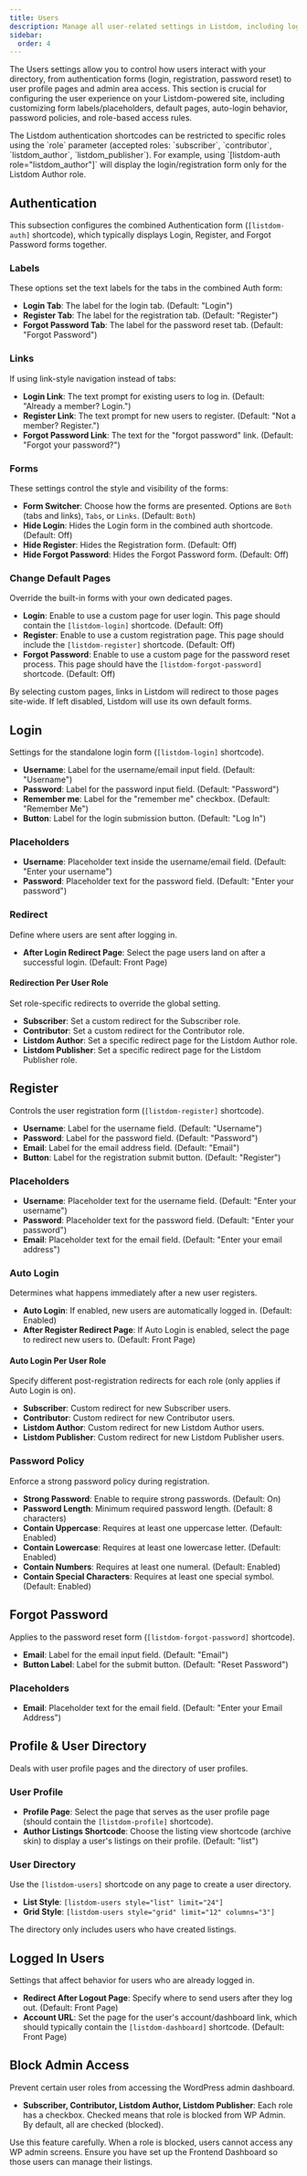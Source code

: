 ```yaml
---
title: Users
description: Manage all user-related settings in Listdom, including login & registration forms, user profiles, and access restrictions for different roles.
sidebar:
  order: 4
---
```



The Users settings allow you to control how users interact with your directory, from authentication forms (login, registration, password reset) to user profile pages and admin area access. This section is crucial for configuring the user experience on your Listdom-powered site, including customizing form labels/placeholders, default pages, auto-login behavior, password policies, and role-based access rules.

<Aside type="tip">
The Listdom authentication shortcodes can be restricted to specific roles using the `role` parameter (accepted roles: `subscriber`, `contributor`, `listdom_author`, `listdom_publisher`). For example, using `[listdom-auth role="listdom_author"]` will display the login/registration form only for the Listdom Author role.
</Aside>

## Authentication

This subsection configures the combined Authentication form (`[listdom-auth]` shortcode), which typically displays Login, Register, and Forgot Password forms together.

### Labels
These options set the text labels for the tabs in the combined Auth form:
- **Login Tab**: The label for the login tab. (Default: "Login")
- **Register Tab**: The label for the registration tab. (Default: "Register")
- **Forgot Password Tab**: The label for the password reset tab. (Default: "Forgot Password")

### Links
If using link-style navigation instead of tabs:
- **Login Link**: The text prompt for existing users to log in. (Default: "Already a member? Login.")
- **Register Link**: The text prompt for new users to register. (Default: "Not a member? Register.")
- **Forgot Password Link**: The text for the "forgot password" link. (Default: "Forgot your password?")

### Forms
These settings control the style and visibility of the forms:
- **Form Switcher**: Choose how the forms are presented. Options are `Both` (tabs and links), `Tabs`, or `Links`. (Default: `Both`)
- **Hide Login**: Hides the Login form in the combined auth shortcode. (Default: Off)
- **Hide Register**: Hides the Registration form. (Default: Off)
- **Hide Forgot Password**: Hides the Forgot Password form. (Default: Off)

### Change Default Pages
Override the built-in forms with your own dedicated pages.
- **Login**: Enable to use a custom page for user login. This page should contain the `[listdom-login]` shortcode. (Default: Off)
- **Register**: Enable to use a custom registration page. This page should include the `[listdom-register]` shortcode. (Default: Off)
- **Forgot Password**: Enable to use a custom page for the password reset process. This page should have the `[listdom-forgot-password]` shortcode. (Default: Off)

<Aside type="note">
By selecting custom pages, links in Listdom will redirect to those pages site-wide. If left disabled, Listdom will use its own default forms.
</Aside>

## Login

Settings for the standalone login form (`[listdom-login]` shortcode).

- **Username**: Label for the username/email input field. (Default: "Username")
- **Password**: Label for the password input field. (Default: "Password")
- **Remember me**: Label for the "remember me" checkbox. (Default: "Remember Me")
- **Button**: Label for the login submission button. (Default: "Log In")

### Placeholders
- **Username**: Placeholder text inside the username/email field. (Default: "Enter your username")
- **Password**: Placeholder text for the password field. (Default: "Enter your password")

### Redirect
Define where users are sent after logging in.
- **After Login Redirect Page**: Select the page users land on after a successful login. (Default: Front Page)

#### Redirection Per User Role
Set role-specific redirects to override the global setting.
- **Subscriber**: Set a custom redirect for the Subscriber role.
- **Contributor**: Set a custom redirect for the Contributor role.
- **Listdom Author**: Set a specific redirect page for the Listdom Author role.
- **Listdom Publisher**: Set a specific redirect page for the Listdom Publisher role.

## Register

Controls the user registration form (`[listdom-register]` shortcode).

- **Username**: Label for the username field. (Default: "Username")
- **Password**: Label for the password field. (Default: "Password")
- **Email**: Label for the email address field. (Default: "Email")
- **Button**: Label for the registration submit button. (Default: "Register")

### Placeholders
- **Username**: Placeholder text for the username field. (Default: "Enter your username")
- **Password**: Placeholder text for the password field. (Default: "Enter your password")
- **Email**: Placeholder text for the email field. (Default: "Enter your email address")

### Auto Login
Determines what happens immediately after a new user registers.
- **Auto Login**: If enabled, new users are automatically logged in. (Default: Enabled)
- **After Register Redirect Page**: If Auto Login is enabled, select the page to redirect new users to. (Default: Front Page)

#### Auto Login Per User Role
Specify different post-registration redirects for each role (only applies if Auto Login is on).
- **Subscriber**: Custom redirect for new Subscriber users.
- **Contributor**: Custom redirect for new Contributor users.
- **Listdom Author**: Custom redirect for new Listdom Author users.
- **Listdom Publisher**: Custom redirect for new Listdom Publisher users.

### Password Policy
Enforce a strong password policy during registration.
- **Strong Password**: Enable to require strong passwords. (Default: On)
- **Password Length**: Minimum required password length. (Default: 8 characters)
- **Contain Uppercase**: Requires at least one uppercase letter. (Default: Enabled)
- **Contain Lowercase**: Requires at least one lowercase letter. (Default: Enabled)
- **Contain Numbers**: Requires at least one numeral. (Default: Enabled)
- **Contain Special Characters**: Requires at least one special symbol. (Default: Enabled)

## Forgot Password

Applies to the password reset form (`[listdom-forgot-password]` shortcode).

- **Email**: Label for the email input field. (Default: "Email")
- **Button Label**: Label for the submit button. (Default: "Reset Password")

### Placeholders
- **Email**: Placeholder text for the email field. (Default: "Enter your Email Address")

## Profile & User Directory

Deals with user profile pages and the directory of user profiles.

### User Profile
- **Profile Page**: Select the page that serves as the user profile page (should contain the `[listdom-profile]` shortcode).
- **Author Listings Shortcode**: Choose the listing view shortcode (archive skin) to display a user's listings on their profile. (Default: "list")

### User Directory
Use the `[listdom-users]` shortcode on any page to create a user directory.
- **List Style**: `[listdom-users style="list" limit="24"]`
- **Grid Style**: `[listdom-users style="grid" limit="12" columns="3"]`

The directory only includes users who have created listings.

## Logged In Users

Settings that affect behavior for users who are already logged in.

- **Redirect After Logout Page**: Specify where to send users after they log out. (Default: Front Page)
- **Account URL**: Set the page for the user's account/dashboard link, which should typically contain the `[listdom-dashboard]` shortcode. (Default: Front Page)

## Block Admin Access

Prevent certain user roles from accessing the WordPress admin dashboard.
- **Subscriber, Contributor, Listdom Author, Listdom Publisher**: Each role has a checkbox. Checked means that role is blocked from WP Admin. By default, all are checked (blocked).

<Aside type="caution">
Use this feature carefully. When a role is blocked, users cannot access any WP admin screens. Ensure you have set up the Frontend Dashboard so those users can manage their listings.
</Aside>
